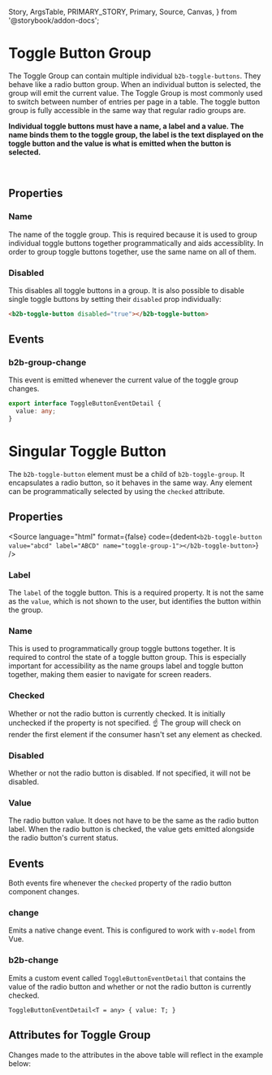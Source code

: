   Story,
  ArgsTable,
  PRIMARY_STORY,
  Primary,
  Source,
  Canvas,
} from '@storybook/addon-docs';

# Toggle Button Group

<Canvas columns={3} withSource="open" withToolbar={false}>
  <Story id="components-interaction-toggle-button-group--story-010-default" />
</Canvas>

The Toggle Group can contain multiple individual `b2b-toggle-buttons`. They behave
like a radio button group. When an individual button is selected, the group will emit
the current value. The Toggle Group is most commonly used to switch between number of
entries per page in a table. The toggle button group is fully accessible in the same
way that regular radio groups are.

**Individual toggle buttons must have a name, a label and a value. The name binds them to the toggle
group, the label is the text displayed on the toggle button and the value is what is emitted
when the button is selected.**

<br />

## Properties

### Name

The name of the toggle group. This is required because it is used to group individual
toggle buttons together programmatically and aids accessiblity. In order to group
toggle buttons together, use the same name on all of them.

### Disabled

This disables all toggle buttons in a group. It is also possible to disable single
toggle buttons by setting their `disabled` prop individually:

```html
<b2b-toggle-button disabled="true"></b2b-toggle-button>
```

## Events

### b2b-group-change

This event is emitted whenever the current value of the toggle group changes.

```typescript
export interface ToggleButtonEventDetail {
  value: any;
}
```

# Singular Toggle Button

The `b2b-toggle-button` element must be a child of `b2b-toggle-group`. It encapsulates a radio button, so it
behaves in the same way. Any element can be programmatically selected by using the `checked` attribute.

## Properties

<Source
  language="html"
  format={false}
  code={dedent`
    <b2b-toggle-button value="abcd" label="ABCD" name="toggle-group-1"></b2b-toggle-button>
  `}
/>

### Label

The `label` of the toggle button. This is a required property. It is not the same as the `value`, which
is not shown to the user, but identifies the button within the group.

### Name

This is used to programmatically group toggle buttons together. It is required to control the state of a toggle button
group.
This is especially important for accessibility as the name groups label and toggle button together, making them
easier to navigate for screen readers.

### Checked

Whether or not the radio button is currently checked. It is initially unchecked if the property is not specified.
☝️ The group will check on render the first element if the consumer hasn't set any element as checked.

### Disabled

Whether or not the radio button is disabled. If not specified, it will not be disabled.

### Value

The radio button value. It does not have to be the same as the radio button label. When the radio button is checked,
the value gets emitted alongside the radio button's current status.

## Events

Both events fire whenever the `checked` property of the radio button component changes.

### change

Emits a native change event. This is configured to work with `v-model` from Vue.

### b2b-change

Emits a custom event called `ToggleButtonEventDetail` that contains the value of the radio button and whether or not the
radio button is currently checked.

`ToggleButtonEventDetail<T = any> {
value: T;
}`

## Attributes for Toggle Group

<ArgsTable story={PRIMARY_STORY} />
Changes made to the attributes in the above table will reflect in the example below:
<Primary />
